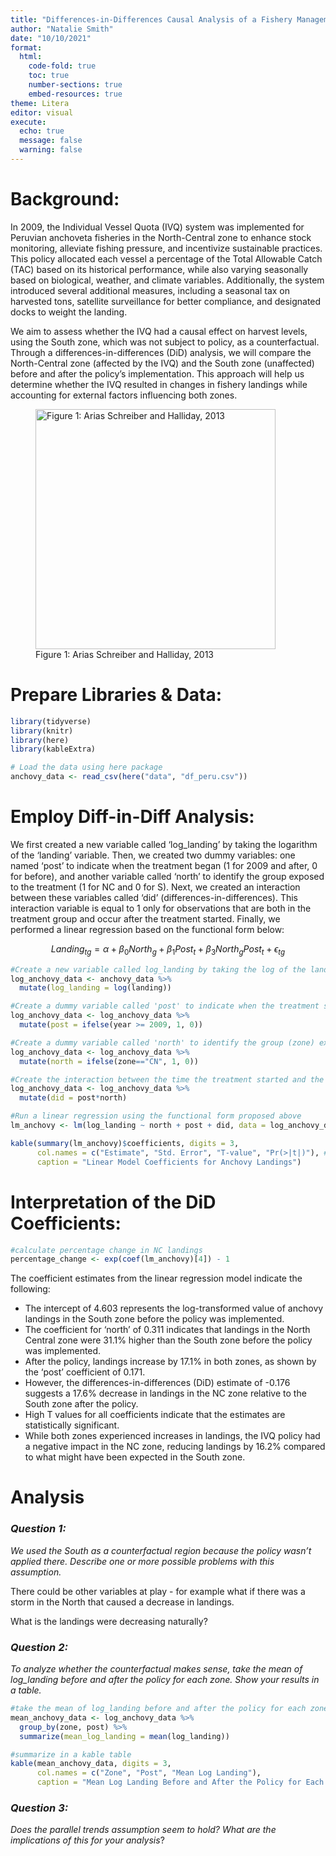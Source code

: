 ```yaml
---
title: "Differences-in-Differences Causal Analysis of a Fishery Management Reform in Peru"
author: "Natalie Smith"
date: "10/10/2021"
format: 
  html:
    code-fold: true
    toc: true
    number-sections: true
    embed-resources: true
theme: Litera
editor: visual
execute:
  echo: true
  message: false
  warning: false
---
```


# Background:

In 2009, the Individual Vessel Quota (IVQ) system was implemented for Peruvian anchoveta fisheries in the North-Central zone to enhance stock monitoring, alleviate fishing pressure, and incentivize sustainable practices. This policy allocated each vessel a percentage of the Total Allowable Catch (TAC) based on its historical performance, while also varying seasonally based on biological, weather, and climate variables. Additionally, the system introduced several additional measures, including a seasonal tax on harvested tons, satellite surveillance for better compliance, and designated docks to weight the landing.

We aim to assess whether the IVQ had a causal effect on harvest levels, using the South zone, which was not subject to policy, as a counterfactual. Through a differences-in-differences (DiD) analysis, we will compare the North-Central zone (affected by the IVQ) and the South zone (unaffected) before and after the policy's implementation. This approach will help us determine whether the IVQ resulted in changes in fishery landings while accounting for external factors influencing both zones.

![Figure 1: Arias Schreiber and Halliday, 2013](images/anchovy_map.png){fig-align="left" width="384"}

# Prepare Libraries & Data: 

```r
library(tidyverse)
library(knitr)
library(here)
library(kableExtra)
```

```r
# Load the data using here package
anchovy_data <- read_csv(here("data", "df_peru.csv"))
```

# Employ Diff-in-Diff Analysis:

We first created a new variable called 'log_landing' by taking the logarithm of the 'landing' variable. Then, we created two dummy variables: one named 'post' to indicate when the treatment began (1 for 2009 and after, 0 for before), and another variable called 'north' to identify the group exposed to the treatment (1 for NC and 0 for S). Next, we created an interaction between these variables called 'did' (differences-in-differences). This interaction variable is equal to 1 only for observations that are both in the treatment group and occur after the treatment started. Finally, we performed a linear regression based on the functional form below:

$$
Landing_{tg} = \alpha + \beta_0 North_{g} + \beta_1Post_{t} + \beta_3North_{g}Post_{t} + \epsilon_{tg}
$$

```r
#Create a new variable called log_landing by taking the log of the landings variable
log_anchovy_data <- anchovy_data %>%
  mutate(log_landing = log(landing))

#Create a dummy variable called 'post' to indicate when the treatment started (year 2009)
log_anchovy_data <- log_anchovy_data %>%
  mutate(post = ifelse(year >= 2009, 1, 0))

#Create a dummy variable called 'north' to identify the group (zone) exposed to the treatment (CN)
log_anchovy_data <- log_anchovy_data %>% 
  mutate(north = ifelse(zone=="CN", 1, 0))

#Create the interaction between the time the treatment started and the treatment group
log_anchovy_data <- log_anchovy_data %>% 
  mutate(did = post*north)

#Run a linear regression using the functional form proposed above
lm_anchovy <- lm(log_landing ~ north + post + did, data = log_anchovy_data)
```

```r
kable(summary(lm_anchovy)$coefficients, digits = 3, 
      col.names = c("Estimate", "Std. Error", "T-value", "Pr(>|t|)"), # Rename columns
      caption = "Linear Model Coefficients for Anchovy Landings")
```

# Interpretation of the DiD Coefficients:

```r
#calculate percentage change in NC landings
percentage_change <- exp(coef(lm_anchovy)[4]) - 1
```

The coefficient estimates from the linear regression model indicate the following:

-   The intercept of 4.603 represents the log-transformed value of anchovy landings in the South zone before the policy was implemented.
-   The coefficient for 'north' of 0.311 indicates that landings in the North Central zone were 31.1% higher than the South zone before the policy was implemented.
-   After the policy, landings increase by 17.1% in both zones, as shown by the 'post' coefficient of 0.171.
-   However, the differences-in-differences (DiD) estimate of -0.176 suggests a 17.6% decrease in landings in the NC zone relative to the South zone after the policy.
-   High T values for all coefficients indicate that the estimates are statistically significant.
-   While both zones experienced increases in landings, the IVQ policy had a negative impact in the NC zone, reducing landings by 16.2% compared to what might have been expected in the South zone.

# Analysis

### *Question 1:* 

*We used the South as a counterfactual region because the policy wasn’t applied there. Describe one or more possible problems with this assumption.*

There could be other variables at play - for example what if there was a storm in the North that caused a decrease in landings.

What is the landings were decreasing naturally?

### *Question 2:* 

*To analyze whether the counterfactual makes sense, take the mean of log_landing before and after the policy for each zone. Show your results in a table.*

```r
#take the mean of log_landing before and after the policy for each zone
mean_anchovy_data <- log_anchovy_data %>%
  group_by(zone, post) %>%
  summarize(mean_log_landing = mean(log_landing))

#summarize in a kable table
kable(mean_anchovy_data, digits = 3, 
      col.names = c("Zone", "Post", "Mean Log Landing"), 
      caption = "Mean Log Landing Before and After the Policy for Each Zone")


```

### *Question 3:* 

*Does the parallel trends assumption seem to hold? What are the implications of this for your analysis*?
